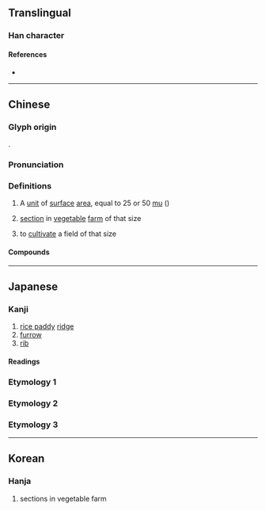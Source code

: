 {{character info}}
==Translingual==

===Han character===
{{Han char|rn=102|rad=田|as=06|sn=11|four=64014|canj=WGG|ids=⿰田圭}}

====References====
* {{Han ref|kx=0762.110|dkj=21842|dj=1172.100|hdz=42539.090|uh=7566|ud=30054|bh=B2A5|bd=45733}}

----

==Chinese==
{{zh-forms|alt=𤳬}}

===Glyph origin===
{{Han etym}}
{{Han compound|田|圭|c1=s|c2=p|ls=psc}}.

===Pronunciation===
{{zh-pron
|m=qí,xī,2nb=literary variant in Taiwan
|c=kwai4
|mn=ml:hê/qz,xm,zz:kî
|mc=y
|oc=y
|cat=
}}

===Definitions===
{{zh-hanzi}}

# {{lb|zh|measure word}} {{lb|zh|obsolete}} A [[unit]] of [[surface]] [[area]], equal to 25 or 50 [[mu]] ({{zh-l|畝}})
# {{lb|zh|obsolete}} [[section]] in [[vegetable]] [[farm]] of that size
# {{lb|zh|obsolete}} to [[cultivate]] a field of that size

====Compounds====
{{zh-der|分畦|圃畦|夏畦|田畦|町畦|畛畦|畦丁|畦作|畦溝灌溉|畦田|畦畛|畦逕|稻畦|花畦|菜畦|飄畦|麥畦}}

----

==Japanese==

===Kanji===
{{ja-kanji|grade=|rs=田06}}

# [[rice paddy]] [[ridge]]
# [[furrow]]
# [[rib]]

====Readings====
{{ja-readings
|goon=え<ゑ
|kanon=けい<けい<くゑい
|kun=あぜ-, うね-
|nanori=
}}

===Etymology 1===
{{ja-kanjitab|あぜ|yomi=k}}
{{ja-see|あぜ}}

===Etymology 2===
{{ja-kanjitab|あ|yomi=k}}
{{ja-see|あ}}

===Etymology 3===
{{ja-kanjitab|うね|yomi=k}}
{{ja-see|うね}}

----

==Korean==

===Hanja===
{{ko-hanja|hangeul=휴|eumhun=|rv=hyu|mr=hyu|y=hyu}}

# sections in vegetable farm